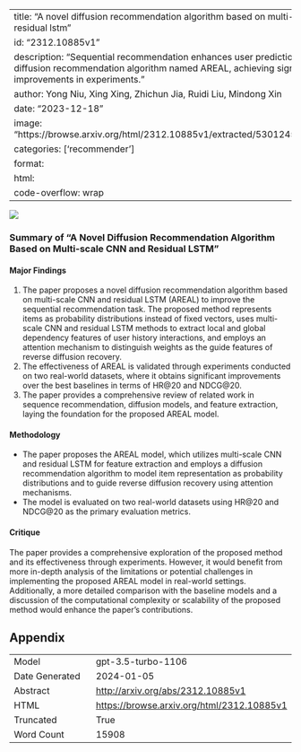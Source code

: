 
---
title: "A novel diffusion recommendation algorithm based on multi-scale cnn and residual lstm"
id: "2312.10885v1"
description: "Sequential recommendation enhances user prediction with a novel diffusion recommendation algorithm named AREAL, achieving significant improvements in experiments."
author: Yong Niu, Xing Xing, Zhichun Jia, Ruidi Liu, Mindong Xin
date: "2023-12-18"
image: "https://browse.arxiv.org/html/2312.10885v1/extracted/5301245/figs/Fig4.png"
categories: ['recommender']
format:
  html:
    code-overflow: wrap
---

![](https://browse.arxiv.org/html/2312.10885v1/extracted/5301245/figs/Fig4.png)

### Summary of "A Novel Diffusion Recommendation Algorithm Based on Multi-scale CNN and Residual LSTM"

#### Major Findings
1. The paper proposes a novel diffusion recommendation algorithm based on multi-scale CNN and residual LSTM (AREAL) to improve the sequential recommendation task. The proposed method represents items as probability distributions instead of fixed vectors, uses multi-scale CNN and residual LSTM methods to extract local and global dependency features of user history interactions, and employs an attention mechanism to distinguish weights as the guide features of reverse diffusion recovery.
2. The effectiveness of AREAL is validated through experiments conducted on two real-world datasets, where it obtains significant improvements over the best baselines in terms of HR@20 and NDCG@20.
3. The paper provides a comprehensive review of related work in sequence recommendation, diffusion models, and feature extraction, laying the foundation for the proposed AREAL model.

#### Methodology
- The paper proposes the AREAL model, which utilizes multi-scale CNN and residual LSTM for feature extraction and employs a diffusion recommendation algorithm to model item representation as probability distributions and to guide reverse diffusion recovery using attention mechanisms.
- The model is evaluated on two real-world datasets using HR@20 and NDCG@20 as the primary evaluation metrics.

#### Critique
The paper provides a comprehensive exploration of the proposed method and its effectiveness through experiments. However, it would benefit from more in-depth analysis of the limitations or potential challenges in implementing the proposed AREAL model in real-world settings. Additionally, a more detailed comparison with the baseline models and a discussion of the computational complexity or scalability of the proposed method would enhance the paper's contributions.

## Appendix

|          |          |
|----------|----------|
| Model     | gpt-3.5-turbo-1106       |
| Date Generated     | 2024-01-05       |
| Abstract | [http://arxiv.org/abs/2312.10885v1](http://arxiv.org/abs/2312.10885v1)        |
| HTML     | [https://browse.arxiv.org/html/2312.10885v1](https://browse.arxiv.org/html/2312.10885v1)       |
| Truncated       | True       |
| Word Count       | 15908       |